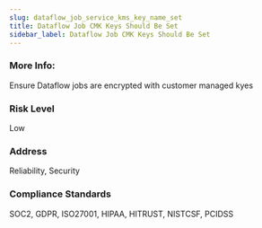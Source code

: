 ```yaml
---
slug: dataflow_job_service_kms_key_name_set
title: Dataflow Job CMK Keys Should Be Set
sidebar_label: Dataflow Job CMK Keys Should Be Set
---
```


### More Info:

Ensure Dataflow jobs are encrypted with customer managed kyes

### Risk Level

Low

### Address

Reliability, Security

### Compliance Standards

SOC2, GDPR, ISO27001, HIPAA, HITRUST, NISTCSF, PCIDSS

